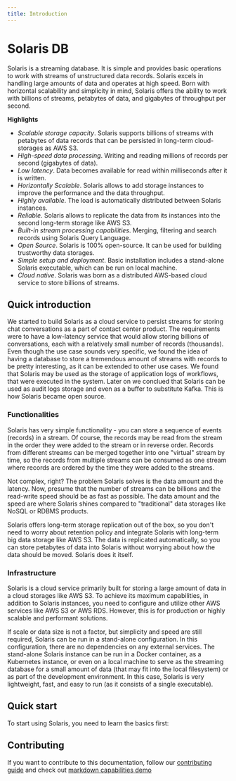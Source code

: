 ```yaml
---
title: Introduction
---
```


# Solaris DB
Solaris is a streaming database. It is simple and provides basic operations to work with streams of unstructured data records. Solaris excels in handling large amounts of data and operates at high speed. Born with horizontal scalability and simplicity in mind, Solaris offers the ability to work with billions of streams, petabytes of data, and gigabytes of throughput per second.

__Highlights__
* _Scalable storage capacity_. Solaris supports billions of streams with petabytes of data records that can be persisted in long-term cloud-storages as AWS S3.
* _High-speed data processing_. Writing and reading millions of records per second (gigabytes of data).
* _Low latency_. Data becomes available for read within milliseconds after it is written.
* _Horizontally Scalable_. Solaris allows to add storage instances to improve the performance and the data throughput.
* _Highly available_. The load is automatically distributed between Solaris instances.
* _Reliable_. Solaris allows to replicate the data from its instances into the second long-term storage like AWS S3.
* _Built-in stream processing capabilities_. Merging, filtering and search records using Solaris Query Language.
* _Open Source_. Solaris is 100% open-source. It can be used for building trustworthy data storages.
* _Simple setup and deployment_. Basic installation includes a stand-alone Solaris executable, which can be run on local machine.
* _Cloud native_. Solaris was born as a distributed AWS-based cloud service to store billions of streams.

## Quick introduction
We started to build Solaris as a cloud service to persist streams for storing chat conversations as a part of contact center product. The requirements were to have a low-latency service that would allow storing billions of conversations, each with a relatively small number of records (thousands). Even though the use case sounds very specific, we found the idea of having a database to store a tremendous amount of streams with records to be pretty interesting, as it can be extended to other use cases. We found that Solaris may be used as the storage of application logs of workflows, that were executed in the system. Later on we conclued that Solaris can be used as audit logs storage and even as a buffer to substitute Kafka. This is how Solaris became open source.

### Functionalities
Solaris has very simple functionality - you can store a sequence of events (records) in a stream. Of course, the records may be read from the stream in the order they were added to the stream or in reverse order. Records from different streams can be merged together into one "virtual" stream by time, so the records from multiple streams can be consumed as one stream where records are ordered by the time they were added to the streams.

Not complex, right? The problem Solaris solves is the data amount and the latency. Now, presume that the number of streams can be billions and the read-write speed should be as fast as possible. The data amount and the speed are where Solaris shines compared to "traditional" data storages like NoSQL or RDBMS products.

Solaris offers long-term storage replication out of the box, so you don't need to worry about retention policy and integrate Solaris with long-term big data storage like AWS S3. The data is replicated automatically, so you can store petabytes of data into Solaris without worrying about how the data should be moved. Solaris does it itself.

### Infrastructure
Solaris is a cloud service primarily built for storing a large amount of data in a cloud storages like AWS S3. To achieve its maximum capabilities, in addition to Solaris instances, you need to configure and utilize other AWS services like AWS S3 or AWS RDS. However, this is for production or highly scalable and performant solutions.

If scale or data size is not a factor, but simplicity and speed are still required, Solaris can be run in a stand-alone configuration. In this configuration, there are no dependencies on any external services. The stand-alone Solaris instance can be run in a Docker container, as a Kubernetes instance, or even on a local machine to serve as the streaming database for a small amount of data (that may fit into the local filesystem) or as part of the development environment. In this case, Solaris is very lightweight, fast, and easy to run (as it consists of a single executable).


## Quick start
To start using Solaris, you need to learn the basics first:


<Cards num={2}>
  <Cards.Card arrow title="API" href="/docs/api" />
  <Cards.Card arrow title="Expressions" href="/docs/expressions" />
</Cards>

## Contributing
If you want to contribute to this documentation, follow our [contributing guide](https://github.com/solarisdb/solarisdb.github.io/blob/main/CONTRIBUTING.md) and check out [markdown capabilities demo](/docs/markdown-demo)